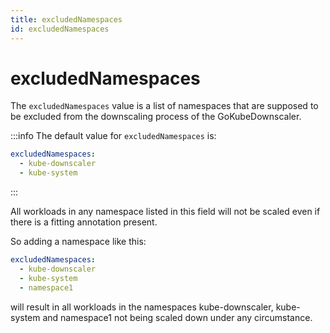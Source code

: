 ```yaml
---
title: excludedNamespaces
id: excludedNamespaces
---
```


# excludedNamespaces

The `excludedNamespaces` value is a list of namespaces that are supposed to be excluded from the downscaling process of the GoKubeDownscaler.

:::info
The default value for `excludedNamespaces` is:

```yaml
excludedNamespaces:
  - kube-downscaler
  - kube-system
```

:::

All workloads in any namespace listed in this field will not be scaled even if there is a fitting annotation present.

So adding a namespace like this:

```yaml
excludedNamespaces:
  - kube-downscaler
  - kube-system
  - namespace1
```

will result in all workloads in the namespaces kube-downscaler, kube-system and namespace1 not being scaled down under any circumstance.
